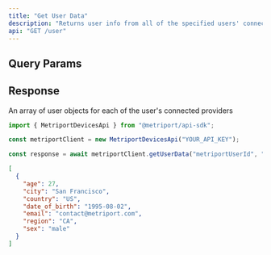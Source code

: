 ```yaml
---
title: "Get User Data"
description: "Returns user info from all of the specified users' connected providers."
api: "GET /user"
---
```


## Query Params

<Snippet file="devices-api-query-params.mdx" />

## Response

<ResponseField name="user" type="User[]">
  An array of user objects for each of the user's connected providers
</ResponseField>

<ResponseExample>

```javascript Metriport SDK
import { MetriportDevicesApi } from "@metriport/api-sdk";

const metriportClient = new MetriportDevicesApi("YOUR_API_KEY");

const response = await metriportClient.getUserData("metriportUserId", "date");
```

</ResponseExample>

```json
[
  {
    "age": 27,
    "city": "San Francisco",
    "country": "US",
    "date_of_birth": "1995-08-02",
    "email": "contact@metriport.com",
    "region": "CA",
    "sex": "male"
  }
]
```
